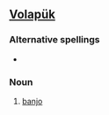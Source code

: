 ==[[Volapük]]==

===Alternative spellings===
*{{l|vo|baynyun}}

===Noun===
{{infl|vo|noun}}

# [[banjo]]